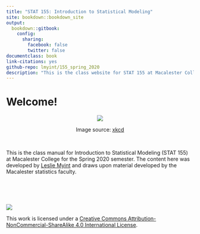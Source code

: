 ```yaml
--- 
title: "STAT 155: Introduction to Statistical Modeling"
site: bookdown::bookdown_site
output:
  bookdown::gitbook:
    config:
      sharing:
        facebook: false
        twitter: false
documentclass: book
link-citations: yes
github-repo: lmyint/155_spring_2020
description: "This is the class website for STAT 155 at Macalester College."
---
```


# Welcome! {-}

<center>
<img src="https://imgs.xkcd.com/comics/curve_fitting.png">

Image source: [xkcd](https://xkcd.com/2048/)
</center>

<br>

This is the class manual for Introduction to Statistical Modeling (STAT 155) at Macalester College for the Spring 2020 semester. The content here was developed by [Leslie Myint](https://lmyint.github.io) and draws upon material developed by the Macalester statistics faculty.

<br>
<br>
<br>

![](images/cc_license_button.png)

This work is licensed under a [Creative Commons Attribution-NonCommercial-ShareAlike 4.0 International License](https://creativecommons.org/licenses/by-nc-sa/4.0/).
